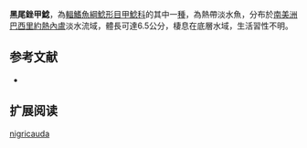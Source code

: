 {{Speciesbox
| name = 黑尾銼甲鯰
| image =  
| image_width = 250px
| image_caption = 
| status = NE
| status_system = IUCN3.1
| genus = Rineloricaria
| species = nigricauda 
| authority = {{le|查爾斯·塔特·里根|Charles Tate Regan|Regan}}, 1904
| synonyms = *''Loricaria nigricauda'',Regan, 1904
*''Hemiloricaria nigricauda'',Regan, 1904
}}

'''黑尾銼甲鯰'''，為[[輻鰭魚綱|輻鰭魚綱]][[鯰形目|鯰形目]][[甲鯰科|甲鯰科]]的其中一[[種|種]]，為熱帶淡水魚，分布於[[南美洲|南美洲]][[巴西|巴西]][[里約熱內盧|里約熱內盧]]淡水流域，體長可達6.5公分，棲息在底層水域，生活習性不明。
==参考文献==
*{{FishBase_species|genus=Rineloricaria|species=nigricauda |year=2014|month=11}}

== 扩展阅读 ==
{{refbegin}}
{{wikispecies-inline|Rineloricaria nigricauda|黑尾銼甲鯰}}
{{refend}}
{{Taxonbar|from=Q6431169}}

[[Category:銼甲鯰屬|nigricauda]]